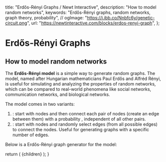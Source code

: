 
  title: "Erdős-Rényi Graphs / Newt Interactive",
  description: "How to model random networks",
  keywords: "Erdős-Rényi graphs, random networks, graph theory, probability",
  // ogImage: "https://i.ibb.co/Nnbfc6y/genetic-circuit.png",
  url: "https://newtinteractive.com/blocks/erdos-renyi-graph",
};

# Erdős-Rényi Graphs

## How to model random networks

The **Erdős-Rényi model** is a simple way to generate random graphs. The model, named after Hungarian mathematicians Paul Erdős and Alfréd Rényi, is useful for simulating and analyzing the properties of random networks, which can be compared to real-world phenomena like social networks, communication networks, and biological networks.

The model comes in two variants:

1. <MathFormula tex="G(n, p)" />: start with <MathFormula tex="n" /> nodes and then connect each pair of nodes (create an edge between them) with a probability <MathFormula tex="p" />, independent of all other pairs.
2. <MathFormula tex="G(n, M)" />: start with <MathFormula tex="n" /> nodes and randomly select <MathFormula tex="M" /> edges (from all possible edges) to connect the nodes. Useful for generating graphs with a specific number of edges.

Below is a Erdős-Rényi graph generator for the <MathFormula tex="G(n, M)" /> model:

<ErdosRenyiGNMNetworkWithProvider />

  return (
    <MdxLayout metadata={metadata}>{children}</MdxLayout>
  );
}
